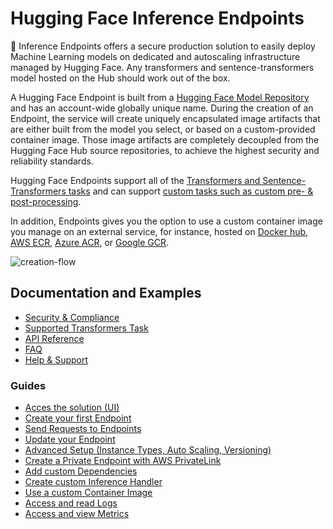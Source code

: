 # Hugging Face Inference Endpoints


🤗 Inference Endpoints offers a secure production solution to easily deploy Machine Learning models on dedicated and autoscaling infrastructure managed by Hugging Face. Any transformers and sentence-transformers model hosted on the Hub should work out of the box.

A Hugging Face Endpoint is built from a [Hugging Face Model Repository](https://huggingface.co/models) and has an account-wide globally unique name. During the creation of an Endpoint, the service will create uniquely encapsulated image artifacts that are either built from the model you select, or based on a custom-provided container image. Those image artifacts are completely decoupled from the Hugging Face Hub source repositories, to achieve the highest security and reliability standards.

Hugging Face Endpoints support all of the [Transformers and Sentence-Transformers tasks](/docs/guides/supported_tasks) and can support [custom tasks such as custom pre- & post-processing](/docs/guides/guides/custom_handler).

In addition, Endpoints gives you the option to use a custom container image you manage on an external service, for instance, hosted on [Docker hub](https://hub.docker.com/), [AWS ECR](https://aws.amazon.com/ecr/?nc1=h_ls), [Azure ACR](https://azure.microsoft.com/de-de/services/container-registry/), or [Google GCR](https://cloud.google.com/container-registry?hl=de). 

![creation-flow](https://raw.githubusercontent.com/huggingface/hf-endpoints-documentation/main/assets/creation-flow.png)

## Documentation and Examples

* [Security & Compliance](/docs/guides/security)
* [Supported Transformers Task](/docs/guides/supported_tasks)
* [API Reference](/docs/guides/api_reference)
* [FAQ](/docs/guides/faq)
* [Help & Support](/docs/guides/support)

### Guides

* [Acces the solution (UI)](/docs/guides/access_ui)
* [Create your first Endpoint](/docs/guides/create_endpoint)
* [Send Requests to Endpoints](/docs/guides/test_endpoint)
* [Update your Endpoint](/docs/guides/update_endpoint)
* [Advanced Setup (Instance Types, Auto Scaling, Versioning)](/docs/guides/advanced)
* [Create a Private Endpoint with AWS PrivateLink](/docs/guides/private_link)
* [Add custom Dependencies](/docs/guides/custom_dependencies)
* [Create custom Inference Handler](/docs/guides/custom_handler)
* [Use a custom Container Image](/docs/guides/custom_container)
* [Access and read Logs](/docs/guides/logs)
* [Access and view Metrics](/docs/guides/metrics)